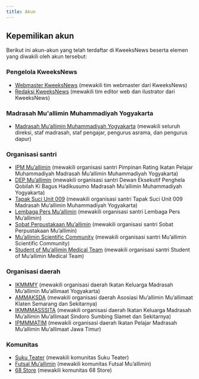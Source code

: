 ```yaml
---
title: Akun
---
```



<DocCardList items={useCurrentSidebarCategory().items} />

## Kepemilikan akun

Berikut ini akun-akun yang telah terdaftar di KweeksNews beserta elemen yang diwakili oleh akun tersebut:

### Pengelola KweeksNews

- [Webmaster KweeksNews](https://www.kweeksnews.com/users/webmaster) (mewakili tim webmaster dari KweeksNews)
- [Redaksi KweeksNews](https://www.kweeksnews.com/users/redaksi) (mewakili tim editor web dan ilustrator dari KweeksNews)

### Madrasah Mu'allimin Muhammadiyah Yogyakarta

- [Madrasah Mu’allimin Muhammadiyah Yogyakarta](https://www.kweeksnews.com/users/muallimin) (mewakili seluruh direksi, staf madrasah, staf pengajar, pengurus asrama, dan pengurus dapur)

### Organisasi santri

- [IPM Mu’allimin](https://www.kweeksnews.com/users/ipm) (mewakili organisasi santri Pimpinan Rating Ikatan Pelajar Muhammadiyah Madrasah Mu’allimin Muhammadiyah Yogyakarta)
- [DEP Mu’allimin](https://www.kweeksnews.com/users/hw) (mewakili organisasi santri Dewan Eksekutif Penghela Qobilah Ki Bagus Hadikusumo Madrasah Mu’allimin Muhammadiyah Yogyakarta)
- [Tapak Suci Unit 009](https://www.kweeksnews.com/users/ts) (mewakili organisasi santri Tapak Suci Unit 009 Madrasah Mu’allimin Muhammadiyah Yogyakarta)
- [Lembaga Pers Mu’allimin](https://www.kweeksnews.com/users/lpm) (mewakili organisasi santri Lembaga Pers Mu’allimin)
- [Sobat Perpustakaan Mu’allimin](https://www.kweeksnews.com/users/spm) (mewakili organisasi santri Sobat Perpustakaan Mu’allimin)
- [Mu’allimin Scientific Community](https://www.kweeksnews.com/users/msc) (mewakili organisasi santri Mu’allimin Scientific Community)
- [Student of Mu’allimin Medical Team](https://www.kweeksnews.com/users/summit) (mewakili organisasi santri Student of Mu’allimin Medical Team)

### Organisasi daerah

- [IKMMMY](https://www.kweeksnews.com/users/ikmmmy) (mewakili organisasi daerah Ikatan Keluarga Madrasah Mu’allimin Mu’allimaat Yogyakarta)
- [AMMAKSDA](https://www.kweeksnews.com/users/ammaksda) (mewakili organisasi daerah Asosiasi Mu’allimin Mu’allimaat Klaten Semarang dan Sekitarnya)
- [IKMMMASSSITA](https://www.kweeksnews.com/users/ikmmmasssita) (mewakili organisasi daerah Ikatan Keluarga Madrasah Mu’allimin Mu’allimaat Sindoro Sumbing Slamet dan Sekitarnya)
- [IPMMMATIM](https://www.kweeksnews.com/users/ipmmmatim) (mewakili organisasi daerah Ikatan Pelajar Madrasah Mu’allimin Mu’allimaat Jawa Timur)

### Komunitas

- [Suku Teater](https://www.kweeksnews.com/users/sukuteater) (mewakili komunitas Suku Teater)
- [Futsal Mu’allimin](https://www.kweeksnews.com/users/futsal) (mewakili komunitas Futsal Mu’allimin)
- [68 Store](https://www.kweeksnews.com/users/68store) (mewakili komunitas 68 Store)
